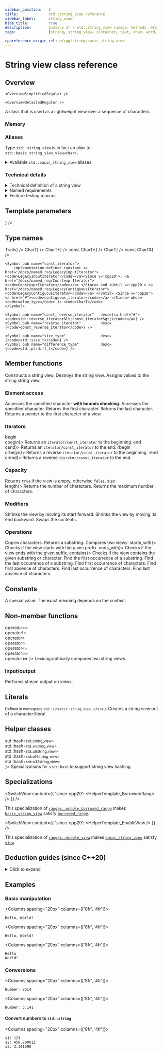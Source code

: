 ```yaml
---
sidebar_position:	2
title:				std::string_view reference
sidebar_label:		string_view
hide_title:			true
description:		Summary of a std::string_view (usage, methods, etc.) - C++ Language
tags:				[string, string_view, container, text, char, word, phrase]

cppreference_origin_rel: w/cpp/string/basic_string_view
---
```





<!------------------ Codes ----------------->

<!-- Further Examples -->




<!-- Overview -->

<!-- Deduction Guides -->

<NotFinished />

# String view class reference

## Overview

<Tabs>
<TabItem value="simplified" label="Simplified" default>

	<OverviewSimplifiedRegular />

</TabItem>
<TabItem value="detailed" label="Detailed">

	<OverviewDetailedReguler />

</TabItem>
</Tabs>

A class that is used as a lightweight view over a sequence of characters.

### Memory

<ImproveSection />

### Aliases

Type `std::string_view` is in fact an alias to: `std::basic_string_view_view<char>`.

<details>
	<summary>Available <code>std::basic_string_view</code> aliases</summary>
	<div>
		<SymbolTable noTraits>
			<Symbol name="std::string_view"			desc={<code>std::basic_string_view&lt;char&gt;</code>}/>
			<Symbol name="std::wstring_view" 		desc={<code>std::basic_string_view&lt;wchar_t&gt;</code>}/>
			<Symbol name={<Since v='cpp20'>std::u8string_view</Since>}		desc={<code>std::basic_string_view&lt;char8_t&gt;</code>}/>
			<Symbol name={<Since v='cpp11'>std::u16string_view</Since>}		desc={<code>std::basic_string_view&lt;char16_t&gt;</code>}/>
			<Symbol name={<Since v='cpp11'>std::u32string_view</Since>}		desc={<code>std::basic_string_view&lt;char32_t&gt;</code>}/>
		</SymbolTable>
	</div>
</details>

### Technical details

<details>
<summary>Technical definition of a string view</summary>
<div>

The class template `basic_string_view` describes an object that can refer to a constant contiguous sequence of char-like objects with the first element of the sequence at position zero.

A typical implementation holds only two members: a pointer to constant `CharT` and a size.

<Since v='cpp11'> Every specialization of <a href="string"><code>std::basic_string_view</code></a> is a <a href="/docs/named_req/TriviallyCopyable"><code>TriviallyCopyable</code></a> type. </Since>

</div>
</details>

<details>
<summary>Named requirements</summary>
<div>

`std::basic_string_view` meets the requirements of:
- <Since v="cpp23"><a href="/docs/named_req/TriviallyCopyable">TriviallyCopyable</a></Since>

	-
		:::note
		Specializations of [`std::basic_string_view`](#) are already trivially copyable types in all existing implementations, even before the formal requirement introduced in C++23.
		:::

</div>
</details>

<details>
<summary>Feature testing macros</summary>
<div>

<ImproveSection />

</div>
</details>

<ClassSummary name="string_view" namespaces="std" folder="string" headerName="string_view">

## Template parameters

<SymbolTable noTraits>
	<Symbol name="CharT"		desc="A character type." />
	<Symbol name="Traits"		desc={<TemplateParameterDesc_Traits />} />
</SymbolTable>

## Type names

<SymbolTable>
	<Symbol pub name="traits_type"				desc={<code>Traits</code>} />
	<Symbol pub name="value_type" 				desc={<code>CharT</code>} />
	<Symbol pub name="pointer"					desc={<code>CharT*</code>} />
	<Symbol pub name="const_pointer"			desc={<code>const CharT*</code>} />
	<Symbol pub name="reference"				desc={<code>CharT</code>} />
	<Symbol pub name="const_reference"			desc={<code>const CharT&</code>} />

	<Symbol pub name="const_iterator">
		implementation-defined constant <a href="/docs/named_req/LegacyInputIterator"><code>LegacyInputIterator</code></a><Since v='cpp20'>, <a href="/docs/named_req/ConstexprIterator"><code>ConstexprIterator</code></a> </Since> and <Until v='cpp20'> <a href="/docs/named_req/LegacyContiguousIterator"><code>LegacyContiguousIterator</code></a> </Until> <Since v='cpp20'> <a href="#"><code>contiguous_iterator</code></a> </Since> whose <code>value_type</code> is <code>CharT</code>
	</Symbol>

	<Symbol pub name="const_reverse_iterator"	desc={<a href="#"><code>std::reverse_iterator&lt;const_iterator&gt;</code></a>} />
	<Symbol pub name="reverse_iterator"			desc={<code>const_reverse_iterator</code>} />

	<Symbol pub name="size_type"				desc={<code>std::size_t</code>} />
	<Symbol pub name="difference_type"			desc={<code>std::ptrdiff_t</code>} />
</SymbolTable>

## Member functions

<SymbolTable>
	<Symbol pub autoLink linkName="constructors" name="(constructors)">
		Constructs a string view.
	</Symbol>
	<Symbol pub name="(destructor)">
		Destroys the string view.
	</Symbol>
	<Symbol pub autoLink linkName="operator_assign" name="operator=">
		Assigns values to the string string view.
	</Symbol>
</SymbolTable>

### Element access

<SymbolTable>
	<Symbol pub autoLink name="at">
		Accesses the specified character <b>with bounds checking</b>.
	</Symbol>
	<Symbol pub autoLink linkName="operator_subscript" name="operator[]">
		Accesses the specified character.
	</Symbol>
	<Symbol pub autoLink linkName="front" name="front">
		Returns the first character.
	</Symbol>
	<Symbol pub autoLink linkName="back" name="back">
		Returns the last character.
	</Symbol>
	<Symbol pub autoLink name="data">
		Returns a pointer to the first character of a view.
	</Symbol>
</SymbolTable>

### Iterators

<SymbolTable>
	<Symbol pub autoLink linkName="begin" name={<>begin<br/>cbegin</>}>
		Returns an <code>iterator/const_iterator</code> to the beginning.
	</Symbol>
	<Symbol pub autoLink linkName="end" name={<>end<br/>cend</>}>
		Returns an <code>iterator/const_iterator</code> to the end.
	</Symbol>
	<Symbol pub autoLink linkName="rbegin" name={<>rbegin<br/>crbegin</>}>
		Returns a reverse <code>iterator/const_iterator</code> to the beginning.
	</Symbol>
	<Symbol pub autoLink linkName="rend" name={<>rend<br/>crend</>}>
		Returns a reverse <code>iterator/const_iterator</code> to the end.
	</Symbol>
</SymbolTable>

### Capacity

<SymbolTable>
	<Symbol pub autoLink name="empty">
		Returns <code>true</code> if the view is empty, otherwise <code>false</code>.
	</Symbol>
	<Symbol pub autoLink linkName="size" name={<>size<br/>length</>}>
		Returns the number of characters.
	</Symbol>
	<Symbol pub autoLink name="max_size">
		Returns the maximum number of characters.
	</Symbol>
</SymbolTable>

### Modifiers

<SymbolTable>
	<Symbol pub autoLink name="remove_prefix">
		Shrinks the view by moving its start forward.
	</Symbol>
	<Symbol pub autoLink name="remove_suffix">
		Shrinks the view by moving its end backward.
	</Symbol>
	<Symbol pub autoLink name="swap">
		Swaps the contents.
	</Symbol>
</SymbolTable>

### Operations

<SymbolTable>
	<Symbol pub autoLink name="copy">
		Copies characters.
	</Symbol>
	<Symbol pub autoLink name="substr">
		Returns a substring.
	</Symbol>
	<Symbol pub autoLink name="compare">
		Compares two views.
	</Symbol>
	<Symbol pub autoLink linkName="starts_with" name={<Since v="cpp20">starts_with</Since>}>
		Checks if the view starts with the given prefix.
	</Symbol>
	<Symbol pub autoLink linkName="ends_with" name={<Since v="cpp20">ends_with</Since>}>
		Checks if the view ends with the given suffix.
	</Symbol>
	<Symbol pub autoLink linkName="contains" name={<Since v="cpp23">contains</Since>}>
		Checks if the view contains the given substring or character.
	</Symbol>
	<Symbol pub autoLink name="find">
		Find the first occurrence of a substring.
	</Symbol>
	<Symbol pub autoLink name="rfind">
		Find the last occurrence of a substring.
	</Symbol>
	<Symbol pub autoLink name="find_first_of">
		Find first occurrence of characters.
	</Symbol>
	<Symbol pub autoLink name="find_first_not_of">
		Find first absence of characters.
	</Symbol>
	<Symbol pub autoLink name="find_last_of">
		Find last occurrence of characters.
	</Symbol>
	<Symbol pub autoLink name="find_last_not_of">
		Find last absence of characters.
	</Symbol>
</SymbolTable>

## Constants

<SymbolTable>
	<Symbol pub static constexpr name="npos">
		A special value. The exact meaning depends on the context.
	</Symbol>
</SymbolTable>

## Non-member functions

<SymbolTable noTraits>
	<Symbol name={<>
				operator==<br/>
				<Removed v="cpp20">operator!= </Removed> <br />
				<Removed v="cpp20">operator&lt; </Removed> <br />
				<Removed v="cpp20">operator&gt; </Removed> <br />
				<Removed v="cpp20">operator&lt;= </Removed> <br />
				<Removed v="cpp20">operator&gt;= </Removed> <br />
				operator&lt;=&gt;
			</>}>
		Lexicographically compares two string views.
	</Symbol>
</SymbolTable>

### Input/output

<SymbolTable noTraits>
	<Symbol name="operator<<">
		Performs stream output on views.
	</Symbol>
</SymbolTable>

## Literals

<small>Defined in namespace <code>std::literals::string_view_literals</code></small>
<SymbolTable noTraits>
	<Symbol name='operator ""sv'>
		Creates a string view out of a character literal.
	</Symbol>
</SymbolTable>

## Helper classes

<SymbolTable noTraits>
	<Symbol name={<>
				<Since v="cpp11"> std::hash<small>&lt;std::string_view&gt;</small> </Since> <br />
				<Since v="cpp11"> std::hash<small>&lt;std::wstring_view&gt;</small> </Since> <br />
				<Since v="cpp20"> std::hash<small>&lt;std::u8string_view&gt;</small> </Since> <br />
				<Since v="cpp11"> std::hash<small>&lt;std::u16string_view&gt;</small> </Since> <br />
				<Since v="cpp11"> std::hash<small>&lt;std::u32string_view&gt;</small> </Since> <br />
			</>}>
		Specializations for <code>std::hash</code> to support string view hashing.
	</Symbol>
</SymbolTable>

## Specializations

<SwitchView content={{
	'since-cpp20': <HelperTemplate_BorrowedRange />
}} />

This specialization of [`ranges::enable_borrowed_range`](#) makes [`basic_string_view`](#) satisfy [`borrowed_range`](#).

<SwitchView content={{
	'since-cpp20': <HelperTemplate_EnableView />
}} />

This specialization of [`ranges::enable_view`](#) makes [`basic_string_view`](#) satisfy [`view`](#).

</ClassSummary>

## Deduction guides (since C++20)

<details>
<summary>Click to expand</summary>
<div>

	<DeductionGuides />

</div>
</details>

## Examples

### Basic manipulation

<Columns spacing="20px" columns={['8fr', '4fr']}>
<div>

<CustomCodeBlock withTitle>
	<FurtherExampleCreateAndPrintSimpleString />
</CustomCodeBlock>

</div>
<div>

```plaintext title="Result"
Hello, World!
```

</div>
</Columns>

<Columns spacing="20px" columns={['8fr', '4fr']}>
<div>

<CustomCodeBlock withTitle>
	<FurtherExampleConcatenatingStrings />
</CustomCodeBlock>

</div>
<div>

```plaintext title="Result"
Hello, World!
```

</div>
</Columns>

<Columns spacing="20px" columns={['8fr', '4fr']}>
<div>

<CustomCodeBlock withTitle>
	<FurtherExampleSplittingAString />
</CustomCodeBlock>

</div>
<div>

```plaintext title="Result"
Hello
World!
```

</div>
</Columns>

### Conversions

<Columns spacing="20px" columns={['8fr', '4fr']}>
<div>

<CustomCodeBlock withTitle>
	<FurtherExampleConvertStringToInt />
</CustomCodeBlock>

</div>
<div>

```plaintext title="Result"
Number: 8314
```

</div>
</Columns>

<Columns spacing="20px" columns={['8fr', '4fr']}>
<div>

<CustomCodeBlock withTitle>
	<FurtherExampleConvertStringToFloat />
</CustomCodeBlock>

</div>
<div>

```plaintext title="Result"
Number: 3.141
```

</div>
</Columns>

#### Convert numbers to `std::string`

<Columns spacing="20px" columns={['8fr', '4fr']}>
<div>

<CustomCodeBlock withTitle>
	<FurtherExampleConvertNumbersToString />
</CustomCodeBlock>

</div>
<div>

```plaintext title="Possible output"
s1: 123
s2: 456.200012
s3: 3.141590
```

</div>
</Columns>

